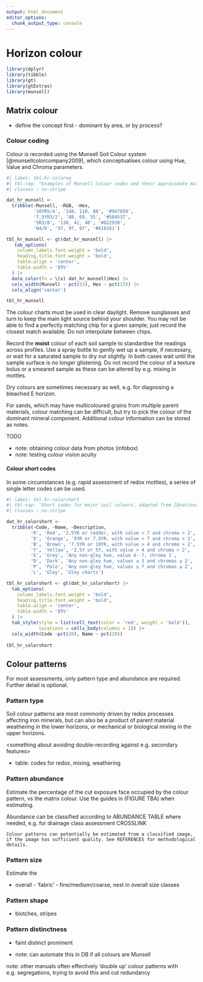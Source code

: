 ```yaml
---
output: html_document
editor_options: 
  chunk_output_type: console
---
```


# Horizon colour

```r
library(dplyr)
library(tibble)
library(gt)
library(gtExtras)
library(munsell)
```

## Matrix colour

-   define the concept first - dominant by area, or by process?

### Colour coding

Colour is recorded using the Munsell Soil Colour system [@munsellcolorcompany2009], which conceptualises colour using Hue, Value and Chroma parameters.

```r
#| label: tbl-hr-coloreg
#| tbl-cap: "Examples of Munsell Colour codes and their approximate matches in other systems."
#| classes : no-stripe

dat_hr_munsell <-
  tribble(~Munsell, ~RGB, ~Hex,
          '10YR5/4', '148, 118, 80', '#947650',
          '7.5YR3/2', '88, 69, 55', '#584537',
          '5R3/8', '130, 41, 48', '#822930',
          'N4/0', '97, 97, 97', '#616161')

tbl_hr_munsell <- gt(dat_hr_munsell) |>
   tab_options(
    column_labels.font.weight = 'bold', 
    heading.title.font.weight = 'bold',
    table.align = 'center',
    table.width = '85%'
  ) |>
  data_color(fn = \(x) dat_hr_munsell$Hex) |>
  cols_width(Munsell ~ pct(33), Hex ~ pct(33)) |>
  cols_align('center')

tbl_hr_munsell

```

The colour charts must be used in clear daylight. Remove sunglasses and turn to keep the main light source behind your shoulder. You may not be able to find a perfectly matching chip for a given sample; just record the closest match available. Do not interpolate between chips.

Record the **moist** colour of each soil sample to standardise the readings across profiles. Use a spray bottle to gently wet up a sample, if necessary, or wait for a saturated sample to dry out slightly. In both cases wait until the sample surface is no longer glistening. Do not record the colour of a texture bolus or a smeared sample as these can be altered by e.g. mixing in mottles.

Dry colours are sometimes necessary as well, e.g. for diagnosing a bleached E horizon.

For sands, which may have multicoloured grains from multiple parent materials, colour matching can be difficult, but try to pick the colour of the dominant mineral component. Additional colour information can be stored as notes.

TODO

-   note: obtaining colour data from photos (infobox)
-   note: testing colour vision acuity


#### Colour short codes

In some circumstances (e.g. rapid assessment of redox mottles), a series of single letter codes can be used.

```r
#| label: tbl-hr-colorshort
#| tbl-cap: "Short codes for major soil colours, adapted from [@nationalcommitteeonsoilandterrain2009, pp. 161]. NB: The Munsell colour ranges are a general guide only, do not interpret them strictly."
#| classes : no-stripe

dat_hr_colorshort <-
  tribble(~Code, ~Name, ~Description,
         'R', 'Red', '2.5YR or redder, with value < 7 and chroma > 2',
         'O', 'Orange', '5YR or 7.5YR, with value < 7 and chroma > 2',
         'B', 'Brown', '7.5YR or 10YR, with value > 4 and chroma > 2',
         'Y', 'Yellow', '2.5Y or 5Y, with value > 4 and chroma > 2',
         'G', 'Grey', 'Any non-gley hue, value 4--7, chroma 1',
         'D', 'Dark', 'Any non-gley hue, values ≤ 3 and chromas ≤ 2',
         'P', 'Pale', 'Any non-gley hue, values ≥ 7 and chromas ≤ 2',
         'L', 'Gley', 'Gley charts')

tbl_hr_colorshort <- gt(dat_hr_colorshort) |>
  tab_options(
    column_labels.font.weight = 'bold', 
    heading.title.font.weight = 'bold',
    table.align = 'center',
    table.width = '85%'
  ) |>
  tab_style(style = list(cell_text(color = 'red', weight = 'bold')),
            locations = cells_body(columns = 1)) |>
  cols_width(Code ~pct(20), Name ~ pct(20))
  
tbl_hr_colorshort

```

## Colour patterns

For most assessments, only pattern type and abundance are required. Further detail is optional.

### Pattern type

Soil colour patterns are most commonly driven by redox processes affecting iron minerals, but can also be a product of parent material weathering in the lower horizons, or mechanical or biological mixing in the upper horizons.

<something about avoiding double-recording against e.g. secondary features>

-   table: codes for redox, mixing, weathering

### Pattern abundance

Estimate the percentage of the cut exposure face occupied by the colour pattern, vs the matrix colour. Use the guides in (FIGURE TBA) when estimating.

Abundance can be classified according to ABUNDANCE TABLE where needed, e.g. for drainage class assessment CROSSLINK

```callout-info
Colour patterns can potentially be estimated from a classified image, if the image has sufficient quality. See REFERENCES for methodological details.

```
### Pattern size

Estimate the

-   overall - 'fabric' - fine/medium/coarse, nest in overall size classes

### Pattern shape

-   blotches, stripes

### Pattern distinctness

-   faint distinct prominent

-   note: can automate this in DB if all colours are Munsell

note: other manuals often effectively 'double up' colour patterns with e.g. segregations, trying to avoid this and cut redundancy
